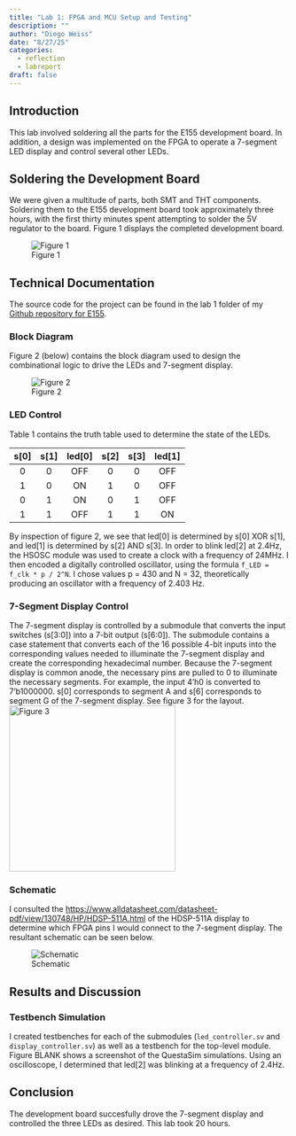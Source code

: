---
title: "Lab 1: FPGA and MCU Setup and Testing"
description: ""
author: "Diego Weiss"
date: "8/27/25"
categories:
  - reflection
  - labreport
draft: false
---

## Introduction
This lab involved soldering all the parts for the E155 development board. In addition, a design was implemented on the FPGA to operate a 7-segment LED display and control several other LEDs.

## Soldering the Development Board
We were given a multitude of parts, both SMT and THT components. Soldering them to the E155 development board took approximately three hours, with the first thirty minutes spent attempting to solder the 5V regulator to the board. Figure 1 displays the completed development board.

![Figure 1](/images/lab1/devboard.jpg)


## Technical Documentation
The source code for the project can be found in the lab 1 folder of my [Github repository for E155](https://github.com/diego2317/E155).

### Block Diagram
Figure 2 (below) contains the block diagram used to design the combinational logic to drive the LEDs and 7-segment display. \

![Figure 2](/images/lab1/lab1_blockdiagram.jpg)

### LED Control
Table 1 contains the truth table used to determine the state of the LEDs. 

| s[0] | s[1] | led[0]| s[2] | s[3] | led[1]|
|:----:|:----:|:-----:|:----:|:----:|:-----:|
| 0    | 0    | OFF   | 0    | 0    | OFF   |
| 1    | 0    | ON    | 1    | 0    | OFF   |
| 0    | 1    | ON    | 0    | 1    | OFF   |
| 1    | 1    | OFF   | 1    | 1    | ON    |

By inspection of figure 2, we see that led[0] is determined by s[0] XOR s[1], and led[1] is determined by s[2] AND s[3]. In order to blink led[2] at 2.4Hz, the HSOSC module was used to create a clock with a frequency of 24MHz. I then encoded a digitally controlled oscillator, using the formula `f_LED = f_clk * p / 2^N`. I chose values p = 430 and N = 32, theoretically producing an oscillator with a frequency of 2.403 Hz.

### 7-Segment Display Control
The 7-segment display is controlled by a submodule that converts the input switches (s[3:0]) into a 7-bit output (s[6:0]). The submodule contains a case statement that converts each of the 16 possible 4-bit inputs into the corresponding values needed to illuminate the 7-segment display and create the corresponding hexadecimal number. Because the 7-segment display is common anode, the necessary pins are pulled to 0 to illuminate the necessary segments. For example, the input 4'h0 is converted to 7'b1000000. s[0] corresponds to segment A and s[6] corresponds to segment G of the 7-segment display. See figure 3 for the layout. \
![Figure 3](/images/lab1/7segdisplay.png){fig-align="center" height=300}

### Schematic
I consulted the [https://www.alldatasheet.com/datasheet-pdf/view/130748/HP/HDSP-511A.html](datasheet) of the HDSP-511A display to determine which FPGA pins I would connect to the 7-segment display. The resultant schematic can be seen below.

![Schematic](/images/lab1/lab1schematic.jpg)

## Results and Discussion

### Testbench Simulation
I created testbenches for each of the submodules (`led_controller.sv` and `display_controller.sv`) as well as a testbench for the top-level module. Figure BLANK shows a screenshot of the QuestaSim simulations. Using an oscilloscope, I determined that led[2] was blinking at a frequency of 2.4Hz.

## Conclusion
The development board succesfully drove the 7-segment display and controlled the three LEDs as desired. This lab took 20 hours.